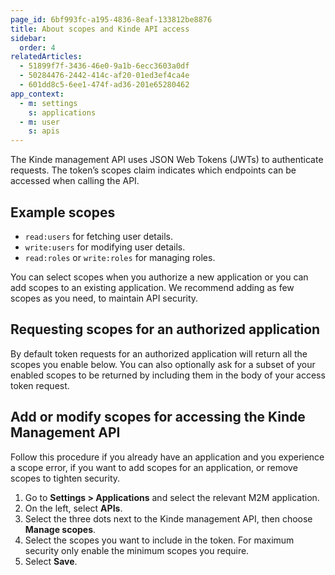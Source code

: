 ```yaml
---
page_id: 6bf993fc-a195-4836-8eaf-133812be8876
title: About scopes and Kinde API access
sidebar:
  order: 4
relatedArticles:
  - 51899f7f-3436-46e0-9a1b-6ecc3603a0df
  - 50284476-2442-414c-af20-01ed3ef4ca4e
  - 601dd8c5-6ee1-474f-ad36-201e65280462
app_context:
  - m: settings
    s: applications
  - m: user
    s: apis
---
```


The Kinde management API uses JSON Web Tokens (JWTs) to authenticate requests. The token’s scopes claim indicates which endpoints can be accessed when calling the API.

## Example scopes

- `read:users` for fetching user details.
- `write:users` for modifying user details.
- `read:roles` or `write:roles` for managing roles.

You can select scopes when you authorize a new application or you can add scopes to an existing application. We recommend adding as few scopes as you need, to maintain API security.

## Requesting scopes for an authorized application

By default token requests for an authorized application will return all the scopes you enable below. You can also optionally ask for a subset of your enabled scopes to be returned by including them in the body of your access token request.

## Add or modify scopes for accessing the Kinde Management API

Follow this procedure if you already have an application and you experience a scope error, if you want to add scopes for an application, or remove scopes to tighten security.

1. Go to **Settings > Applications** and select the relevant M2M application.
2. On the left, select **APIs**.
3. Select the three dots next to the Kinde management API, then choose **Manage scopes**. 
4. Select the scopes you want to include in the token. For maximum security only enable the minimum scopes you require. 
5. Select **Save**.


